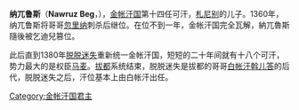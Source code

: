 '''纳兀鲁斯'''（'''Nawruz Beg'''，{{bd||？|1361年|catIdx=N}}），[[金帐汗国|金帐汗国]]第十四任可汗，[[札尼别|札尼别]]的儿子。1360年，纳兀鲁斯将哥哥[[忽里纳|忽里纳]]刺杀后继位。在位不到一年，金帐汗国完全瓦解，納兀魯斯隨後被乞迪兒篡位。

此后直到1380年[[脱脱迷失|脱脱迷失]]重新统一金帐汗国，短短的二十年间就有十八个可汗，势力最大的是权臣[[马麦|马麦]]。[[拔都|拔都]]系统结束，脱脱迷失是拔都的哥哥[[白帐汗国|白帐汗]][[斡儿答|斡儿答]]的后代，脱脱迷失之后，汗位基本上由白帐汗出任。

{{start box}}
{{s-before|[[忽里纳|忽里纳]]}}
{{s-title|[[金帐汗国|金帐汗国君主]]|1360年}}
{{s-after|[[乞迪兒|乞迪兒]]}}
{{end box}}

[[Category:金帐汗国君主|Category:金帐汗国君主]]